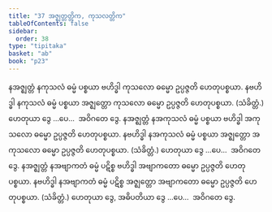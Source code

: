 ```yaml
---
title: "37 အဇ္ဈတ္တတ္တိက, ကုသလတ္တိက"
tableOfContents: false
sidebar:
  order: 38
type: "tipitaka"
basket: "ab"
book: "p23"
---
```



<DynamicBreadcrumb />

<Division number="46" book="p23" e="ch" v="40" p="416">

<Paragraph number="146" book="p23">
နအဇ္ဈတ္တံ နကုသလံ ဓမ္မံ ပစ္စယာ ဗဟိဒ္ဓါ ကုသလော ဓမ္မော ဥပ္ပဇ္ဇတိ ဟေတုပစ္စယာ. နဗဟိဒ္ဓါ နကုသလံ ဓမ္မံ ပစ္စယာ အဇ္ဈတ္တော ကုသလော ဓမ္မော ဥပ္ပဇ္ဇတိ ဟေတုပစ္စယာ. (သံခိတ္တံ.) ဟေတုယာ ဒွေ …ပေ…  အဝိဂတေ ဒွေ.
</Paragraph>

<Paragraph number="147" book="p23">
နအဇ္ဈတ္တံ နအကုသလံ ဓမ္မံ ပစ္စယာ ဗဟိဒ္ဓါ အကုသလော ဓမ္မော ဥပ္ပဇ္ဇတိ ဟေတုပစ္စယာ. နဗဟိဒ္ဓါ နအကုသလံ ဓမ္မံ ပစ္စယာ အဇ္ဈတ္တော အကုသလော ဓမ္မော ဥပ္ပဇ္ဇတိ ဟေတုပစ္စယာ. (သံခိတ္တံ.) ဟေတုယာ ဒွေ …ပေ…  အဝိဂတေ ဒွေ.
</Paragraph>

<Paragraph number="148" book="p23">
နအဇ္ဈတ္တံ နအဗျာကတံ ဓမ္မံ ပဋိစ္စ ဗဟိဒ္ဓါ အဗျာကတော ဓမ္မော ဥပ္ပဇ္ဇတိ ဟေတုပစ္စယာ. နဗဟိဒ္ဓါ နအဗျာကတံ ဓမ္မံ ပဋိစ္စ အဇ္ဈတ္တော အဗျာကတော ဓမ္မော ဥပ္ပဇ္ဇတိ ဟေတုပစ္စယာ. (သံခိတ္တံ.) ဟေတုယာ ဒွေ, အဓိပတိယာ ဒွေ …ပေ…  အဝိဂတေ ဒွေ.
</Paragraph>
</Division>